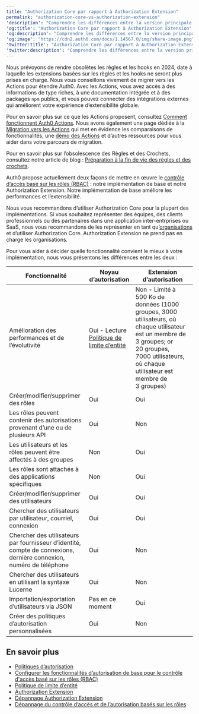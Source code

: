 ---
title: "Authorization Core par rapport à Authorization Extension"
permalink: "authorization-core-vs-authorization-extension"
'description': "Comprendre les différences entre la version principale de RBAC d’Auth0 et Authorization Extension."
'og:title': "Authorization Core par rapport à Authorization Extension"
'og:description': "Comprendre les différences entre la version principale de RBAC d’Auth0 et Authorization Extension."
'og:image': "https://cdn2.auth0.com/docs/1.14567.0/img/share-image.png"
'twitter:title': "Authorization Core par rapport à Authorization Extension"
'twitter:description': "Comprendre les différences entre la version principale de RBAC d’Auth0 et Authorization Extension."
---

<Warning>

Nous prévoyons de rendre obsolètes les règles et les hooks en 2024, date à laquelle les extensions basées sur les règles et les hooks ne seront plus prises en charge. Nous vous conseillons vivement de migrer vers les Actions pour étendre Auth0. Avec les Actions, vous avez accès à des informations de type riches, à une documentation intégrée et à des packages `npm` publics, et vous pouvez connecter des intégrations externes qui améliorent votre expérience d’extensibilité globale.

Pour en savoir plus sur ce que les Actions proposent, consultez [Comment fonctionnent Auth0 Actions](/docs/fr-ca/customize/actions/actions-overview). Nous avons également une page dédiée à la [Migration vers les Actions](https://auth0.com/extensibility/movetoactions) qui met en évidence les comparaisons de fonctionnalités, une [démo des Actions](https://www.youtube.com/watch?v=UesFSY1klrI) et d’autres ressources pour vous aider dans votre parcours de migration.

Pour en savoir plus sur l’obsolescence des Règles et des Crochets, consultez notre article de blog : [Préparation à la fin de vie des règles et des crochets](https://auth0.com/blog/preparing-for-rules-and-hooks-end-of-life/).

</Warning>

Auth0 propose actuellement deux façons de mettre en œuvre le [contrôle d’accès basé sur les rôles (RBAC)](/docs/fr-ca/manage-users/access-control/rbac) : notre implémentation de base et notre Authorization Extension. Notre implémentation de base améliore les performances et l’extensibilité.

Nous vous recommandons d’utiliser Authorization Core pour la plupart des implémentations. Si vous souhaitez représenter des équipes, des clients professionnels ou des partenaires dans une application inter-entrprises ou SaaS, nous vous recommandons de les représenter en tant qu’[organisations](/docs/fr-ca/manage-users/organizations/organizations-overview) et d’utiliser Authorization Core. Authorization Extension ne prend pas en charge les organisations.

Pour vous aider à décider quelle fonctionnalité convient le mieux à votre implémentation, nous vous présentons les différences entre les deux :

<table class="table"><thead>
<tr>
<th>Fonctionnalité</th>
<th>Noyau d’autorisation</th>
<th>Extension d’autorisation</th>
</tr>
</thead>
<tbody>
<tr>
<td>Amélioration des performances et de l’évolutivité</td>
<td>Oui - Lecture <a href="/docs/fr-ca/policies/entity-limit-policy">Politique de limite d’entité</a></td>
<td>Non - Limité à 500 Ko de données (1000 groupes, 3000 utilisateurs, où chaque utilisateur est un membre de 3 groupes; or 20 groupes, 7000 utilisateurs, où chaque utilisateur est membre de 3 groupes)</td>
</tr>
<tr>
<td>Créer/modifier/supprimer des rôles</td>
<td>Oui</td>
<td>Oui</td>
</tr>
<tr>
<td>Les rôles peuvent contenir des autorisations provenant d’une ou de plusieurs API</td>
<td>Oui</td>
<td>Non</td>
</tr>
<tr>
<td>Les utilisateurs et les rôles peuvent être affectés à des groupes</td>
<td>Non</td>
<td>Oui</td>
</tr>
<tr>
<td>Les rôles sont attachés à des applications spécifiques</td>
<td>Non</td>
<td>Oui</td>
</tr>
<tr>
<td>Créer/modifier/supprimer des utilisateurs</td>
<td>Oui</td>
<td>Oui</td>
</tr>
<tr>
<td>Chercher des utilisateurs par utilisateur, courriel, connexion</td>
<td>Oui</td>
<td>Oui</td>
</tr>
<tr>
<td>Chercher des utilisateurs par fournisseur d’identité, compte de connexions, dernière connexion, numéro de téléphone</td>
<td>Oui</td>
<td>Non</td>
</tr>
<tr>
<td>Chercher des utilisateurs en utilisant la syntaxe Lucerne</td>
<td>Oui</td>
<td>Non</td>
</tr>
<tr>
<td>Importation/exportation d’utilisateurs via JSON</td>
<td>Pas en ce moment</td>
<td>Oui</td>
</tr>
<tr>
<td>Créer des politiques d’autorisation personnalisées</td>
<td>Oui</td>
<td>Non</td>
</tr>
</tbody>
</table>

## En savoir plus

* [Politiques d’autorisation](/docs/fr-ca/manage-users/access-control/authorization-policies)
* [Configurer les fonctionnalités d’autorisation de base pour le contrôle d'accès basé sur les rôles (RBAC)](/docs/fr-ca/manage-users/access-control/configure-core-rbac)
* [Politique de limite d’entité](/docs/fr-ca/troubleshoot/customer-support/operational-policies/entity-limit-policy)
* [Authorization Extension](/docs/fr-ca/customize/extensions/authorization-extension)
* [Dépannage Authorization Extension](/docs/fr-ca/troubleshoot/authentication-issues/troubleshoot-authorization-extension)
* [Dépannage du contrôle d’accès et de l’autorisation basés sur les rôles](/docs/fr-ca/troubleshoot/authentication-issues/troubleshoot-rbac-authorization)